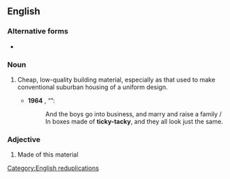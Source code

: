 {{also|ticky tacky}}

==English==

===Alternative forms===
* {{l|en|ticky tacky}}

===Noun===
{{en-noun|-}}

# {{lb|en|US}} Cheap, low-quality building material, especially as that used to make conventional suburban housing of a uniform design.
#* '''1964''' {{w|Malvina Reynolds}}, “{{w|Little Boxes}}”:
#*: And the boys go into business, and marry and raise a family / In boxes made of '''ticky-tacky''', and they all look just the same.

===Adjective===
{{en-adj|-}}

# {{lb|en|US}} Made of this material

[[Category:English reduplications]]